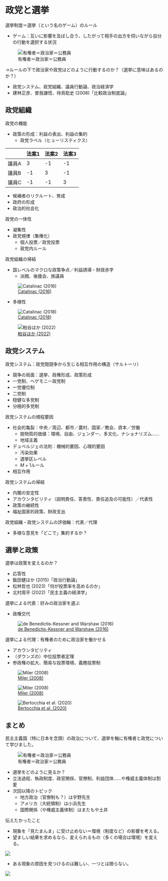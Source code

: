 # 政党と選挙

選挙制度＝選挙（という名のゲーム）のルール

- ゲーム：互いに影響を及ぼし合う、したがって相手の出方を伺いながら自分の行動を選択する状況

![有権者＝政治家＝公務員](figures/principal_agent.drawio.png)

→ルールの下で政治家や政党はどのように行動するのか？（選挙に意味はあるのか？）

- 政党システム、政党組織、議員行動論、政治経済学
- 建林正彦、曽我謙悟、待鳥聡史 (2008)「比較政治制度論」

## 政党組織

政党の機能

- 政策の形成：利益の表出、利益の集約
    - 政党ラベル（ヒューリスティクス）

||法案1|法案2|法案3|
|---|---|---|---|
|議員A|3|-1|-1|
|議員B|-1|3|-1|
|議員C|-1|-1|3|

- 候補者のリクルート、育成
- 政府の形成
- 政治的社会化

政党の一体性

- 凝集性
- 政党規律（集権化）
    - 個人投票／政党投票
    - 政党内ルール

政党組織の帰結

- 国レベルのマクロな政策争点／利益誘導・財政赤字
    - 派閥、後援会、族議員

![[Catalinac (2016)](https://www.journals.uchicago.edu/doi/full/10.1086/683073)](figures/catalinac1.jpeg)

- 多様性

![[Catalinac (2018)](https://www.cambridge.org/core/journals/american-political-science-review/article/positioning-under-alternative-electoral-systems-evidence-from-japanese-candidate-election-manifestos/D0D7EE4EEDBDEED88F6550AEA2841870)](figures/catalinac2.jpeg)

![[粕谷ほか (2022)](https://www.rieti.go.jp/jp/publications/nts/22e094.html)](figures/female_legislator.png)

## 政党システム

政党システム：政党間競争から生じる相互作用の構造（サルトーリ）

- 競争の局面：選挙、政権形成、政策形成
- 一党制、ヘゲモニー政党制
- 一党優位制
- 二党制
- 穏健な多党制
- 分極的多党制

政党システムの規程要因

- 社会的亀裂：中央／周辺、都市／農村、国家／教会、資本／労働
    - 脱物質的価値：環境、自由、ジェンダー、多文化、ナショナリズム……
    - 地域主義
- デュベルジェの法則：機械的要因、心理的要因
    - 汚染効果
    - 選挙区レベル
    - $M+1$ルール
- 相互作用

政党システムの帰結

- 内閣の安定性
- アカウンタビリティ（説明責任、答責性、責任追及の可能性）／代表性
- 政策の継続性
- 福祉国家的政策、財政支出

政党組織・政党システムの評価軸：代表／代理

- 多様な意見を「どこで」集約するか？

## 選挙と政策

選挙は政策を変えるのか？

- 応答性
- 飯田健ほか (2015)「政治行動論」
- 松林哲也 (2023)「何が投票率を高めるのか」
- 北村周平 (2022)「民主主義の経済学」

選挙による代表：好みの政治家を選ぶ

- 政権交代

![[de Benedictis-Kessner and Warshaw (2016)](https://www.journals.uchicago.edu/doi/full/10.1086/686308)](figures/de-benedictis.png)

選挙による代理：有権者のために政治家を働かせる

- アカウンタビリティ
- （ダウンズの）中位投票者定理
- 参政権の拡大、簡易な投票環境、義務投票制

![[Miler (2008)](https://academic.oup.com/qje/article/123/3/1287/1928181)](figures/miler1.png)

![[Miler (2008)](https://academic.oup.com/qje/article/123/3/1287/1928181)](figures/miler2.png)

![[Bertocchia et al. (2020)](https://www.aeaweb.org/articles?id=10.1257/pol.20180203)](figures/bertocchi.png)

## まとめ

民主主義国（特に日本を念頭）の政治について、選挙を軸に有権者と政党について学びました。

![有権者＝政治家＝公務員](figures/principal_agent.drawio.png)

- 選挙をどのように見るか？
- 立法過程、執政制度、政官関係、官僚制、利益団体……や権威主義体制は割愛
- 次回以降のトピック
    - 地方政治（官僚制も？）は宇野先生
    - アメリカ（大統領制）は小浜先生
    - 国際関係（や権威主義体制）はまたもや土井

伝えたかったこと

- 現象を「見たまんま」に受け止めない＝環境（制度など）の影響を考える。
- 望ましい結果を求めるなら、変えられるもの（多くの場合は環境）を変える。

![](figures/perspective.drawio.png)

- ある現象の原因を見つけるのは難しい、一つとは限らない。

![](figures/confounding1.drawio.png)
